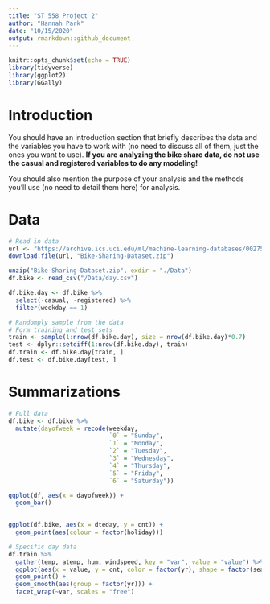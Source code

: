 ```yaml
---
title: "ST 558 Project 2"
author: "Hannah Park"
date: "10/15/2020"
output: rmarkdown::github_document
---
```


```r
knitr::opts_chunk$set(echo = TRUE)
library(tidyverse)
library(ggplot2)
library(GGally)
```

# Introduction  

You should have an introduction section that briefly describes the data and the variables you have to work with (no need to discuss all of them, just the ones you want to use). **If you are analyzing the bike share data, do not use the casual and registered variables to do any modeling!**  

You should also mention the purpose of your analysis and the methods you’ll use (no need to detail them here) for analysis.


# Data  
```r
# Read in data
url <- "https://archive.ics.uci.edu/ml/machine-learning-databases/00275/Bike-Sharing-Dataset.zip"
download.file(url, "Bike-Sharing-Dataset.zip")

unzip("Bike-Sharing-Dataset.zip", exdir = "./Data")
df.bike <- read_csv("/Data/day.csv")

df.bike.day <- df.bike %>%
  select(-casual, -registered) %>%
  filter(weekday == 1)

# Randomply sample from the data 
# Form training and test sets
train <- sample(1:nrow(df.bike.day), size = nrow(df.bike.day)*0.7)
test <- dplyr::setdiff(1:nrow(df.bike.day), train)
df.train <- df.bike.day[train, ]
df.test <- df.bike.day[test, ]
```

# Summarizations  
```r
# Full data
df.bike <- df.bike %>%  
  mutate(dayofweek = recode(weekday,
                            `0` = "Sunday",
                            `1` = "Monday",
                            `2` = "Tuesday",
                            `3` = "Wednesday",
                            `4` = "Thursday",
                            `5` = "Friday",
                            `6` = "Saturday"))

ggplot(df, aes(x = dayofweek)) +
  geom_bar()
  

ggplot(df.bike, aes(x = dteday, y = cnt)) +
  geom_point(aes(colour = factor(holiday)))

# Specific day data
df.train %>%
  gather(temp, atemp, hum, windspeed, key = "var", value = "value") %>%
  ggplot(aes(x = value, y = cnt, color = factor(yr), shape = factor(season))) +
  geom_point() +
  geom_smooth(aes(group = factor(yr))) +
  facet_wrap(~var, scales = "free") 
```

